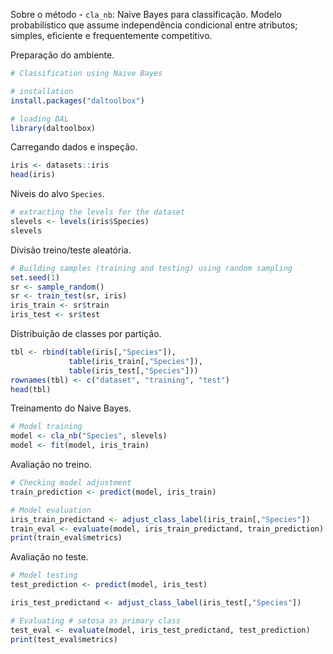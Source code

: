 Sobre o método
- `cla_nb`: Naive Bayes para classificação. Modelo probabilístico que assume independência condicional entre atributos; simples, eficiente e frequentemente competitivo.

Preparação do ambiente.
```r
# Classification using Naive Bayes

# installation 
install.packages("daltoolbox")

# loading DAL
library(daltoolbox) 
```

Carregando dados e inspeção.
```r
iris <- datasets::iris
head(iris)
```

Níveis do alvo `Species`.
```r
# extracting the levels for the dataset
slevels <- levels(iris$Species)
slevels
```

Divisão treino/teste aleatória.
```r
# Building samples (training and testing) using random sampling
set.seed(1)
sr <- sample_random()
sr <- train_test(sr, iris)
iris_train <- sr$train
iris_test <- sr$test
```

Distribuição de classes por partição.
```r

tbl <- rbind(table(iris[,"Species"]), 
             table(iris_train[,"Species"]), 
             table(iris_test[,"Species"]))
rownames(tbl) <- c("dataset", "training", "test")
head(tbl)
```

Treinamento do Naive Bayes.
```r
# Model training
model <- cla_nb("Species", slevels)
model <- fit(model, iris_train)

```

Avaliação no treino.
```r
# Checking model adjustment
train_prediction <- predict(model, iris_train)

# Model evaluation
iris_train_predictand <- adjust_class_label(iris_train[,"Species"])
train_eval <- evaluate(model, iris_train_predictand, train_prediction)
print(train_eval$metrics)
```

Avaliação no teste.
```r
# Model testing
test_prediction <- predict(model, iris_test)

iris_test_predictand <- adjust_class_label(iris_test[,"Species"])

# Evaluating # setosa as primary class
test_eval <- evaluate(model, iris_test_predictand, test_prediction)
print(test_eval$metrics)
```
